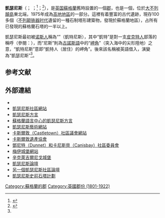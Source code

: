 {{NoteTA|G1=UK}}
{{Infobox settlement
| name                            = 凱瑟尼斯
| native_name                     = Caithness
| native_name_lang                = en
| settlement_type                 = [[郡_(蘇格蘭)|歷史上的郡]]
| image_skyline                   = 
| image_alt                       = 
| image_caption                   = 
| image_flag                      = Flag of Caithness.svg
| flag_size                       = 150px
| flag_link                       = 凱瑟尼斯旗
| flag_alt                        = 
| image_seal                      = 
| seal_alt                        = 
| image_shield                    = 
| shield_alt                      = 
| nickname                        = 
| motto                           = 
| image_map                       = Caithness-Scotland.svg
| map_alt                         = 凱瑟尼斯在大不列顛島的位置
| map_caption                     = 凱瑟尼斯在[[大不列顛島|大不列顛島]]的位置
| pushpin_map                     = 
| pushpin_map_alt                 = 
| pushpin_map_caption             = 
| coor_pinpoint                   = 
| coordinates                     = 
| coordinates_footnotes           = 
| subdivision_type                = [[主权国家|主权国家]]
| subdivision_name                = {{flag|United Kingdom}}
| subdivision_type1               = [[英国行政区划|国家]]
| subdivision_name1               = {{flag|Scotland}}
| subdivision_type2               = {{le|議會區|Council area}}
| subdivision_name2               = [[高地_(苏格兰行政区)|高地]]
| established_title               = 
| established_date                = 
| founder                         = 
| seat_type                       = [[郡治|郡治]]
| seat                            = [[維克_(蘇格蘭)|維克]]
| government_footnotes            = 
| leader_party                    = 
| leader_title                    = 
| leader_name                     = 
| unit_pref                       = UK<!-- or US or Metric -->
| area_footnotes                  = 
| area_total_sq_mi                = 618
| area_land_sq_mi                 = 
| area_water_sq_mi                = 
| area_total_km2                  = {{convert|618|sqmi|km2|disp=number|0}}
| area_land_km2                   = 
| area_water_km2                  = 
| area_water_percent              = 
| area_note                       = 
| elevation_footnotes             = 
| elevation_m                     = 
| population_footnotes            = 
| population_total                = 
| population_as_of                = 
| population_density_km2          = auto
| population_demonym              = 
| population_note                 = 
| timezone1                       = 
| utc_offset1                     = 
| timezone1_DST                   = 
| utc_offset1_DST                 = 
| postal_code_type                = {{le|查普曼代码|Chapman code}}
| postal_code                     = CAI
| area_code_type                  = 
| area_code                       = 
| iso_code                        = 
| website                         = <!-- {{URL|example.com}} -->
| footnotes                       = 
| official_name                   = 
}}

'''凱瑟尼斯'''（{{lang-en|Caithness}}；{{lang-gd|Gallaibh}} {{IPA-gd|ˈkal̪ˠɪv|}}；{{lang-sco|Caitnes}}<ref>{{cite web |title=Index: C |url=http://www.british-history.ac.uk/letters-papers-hen8/vol18/no2/pp418-438 |website=''{{le|英国历史在线|British History Online|British History Online}}'' |publisher=Institute of Historical Research and the History of Parliament Trust |archive-date=2017-08-03 |archive-url=https://web.archive.org/web/20170803085506/http://www.british-history.ac.uk/letters-papers-hen8/vol18/no2/pp418-438 |url-status=live}}</ref>；{{lang-non|Katanes|italic=no}}<ref name="snh">{{cite web |author=MacIlleathain, Ruairidh |title=Gaelic and Norse in the Landscape: Placenames in Caithness and Sutherland |publisher={{le|NatureScot|NatureScot|Scottish National Heritage}} |pages=7–8 |url= https://web.archive.org/web/20110921192834/http://www.snh.org.uk/pdfs/publications/gaelic/gaelicnorseinthelandscape.pdf |archive-date=2011-09-21}}</ref>），是[[英国|英国]][[蘇格蘭|蘇格蘭]]舊時設置的一個[[郡_(蘇格蘭)|郡]]，也是一個{{le|蘇格蘭的郡尉轄區|Lieutenancy areas of Scotland|郡尉轄區}}，位於[[大不列顛島|大不列顛島]]東北端，1975年成為[[高地_(苏格兰行政区)|高地地區]]的一部分。這裡有着豐富的古代遺跡，現存100多個{{le|蘇格蘭石塔|broch}}（[[不列颠铁器时代|不列颠铁器时代]]遺留的一種石制塔形建築物，發現於蘇格蘭地區），占所有已發現的蘇格蘭石塔的一半以上。

凱瑟尼斯最初被[[诺斯人|诺斯人]]稱為“{{lang|non|Katanes}}”（凱特尼斯），其中“凱特”是對一支[[皮克特人|皮克特人]]部落的稱呼（參閱：{{le|凱特王國|Kingdom of Cat}}），而“尼斯”則為[[古諾斯語|古諾斯語]]中的“[[岬角|岬角]]”（突入海中的尖形陸地）之意，“凱特尼斯”意即“凱特人（居住）的岬角”。後來該名稱被英語借入，演變為“凱瑟尼斯”<ref name="snh"/>。

==参考文献==
{{Reflist|30em}}

==外部連結==
{{Wikisource1911Enc|Caithness|凱瑟尼斯}}
* {{Commons category-inline|Caithness}}
* [http://www.caithness.org 凱瑟尼斯社區網站]{{Wayback|url=http://www.caithness.org/ |date=20200924220119 }}
* [http://www.scots-online.org/grammar/nnscots.htm 凱瑟尼斯方言]{{Wayback|url=http://www.scots-online.org/grammar/nnscots.htm |date=20150504150258 }}
* [http://www.scotslanguage.com/books/view/8/796 蘇格蘭語言中心的凱瑟尼斯方言]{{Wayback|url=http://www.scotslanguage.com/books/view/8/796 |date=20150503101956 }}
* [http://www.caithnessarts.org.uk/ 凱瑟尼斯藝術網站]{{Wayback|url=http://www.caithnessarts.org.uk/ |date=20151012035214 }}
* [http://www.castletown.info/ 卡斯爾敦（Castletown）社區議會網站]{{Wayback|url=http://www.castletown.info/ |date=20150801072354 }}
* [http://www.castletownheritage.co.uk/ 卡斯爾敦遺產協會]{{Wayback|url=http://www.castletownheritage.co.uk/ |date=20150720140506 }}
* [http://www.dunnetandcanisbaycc.org/ 鄧尼特（Dunnet）和卡尼斯貝（Canisbay）社區委員會]{{Wayback|url=http://www.dunnetandcanisbaycc.org/ |date=20151019052219 }}
* [https://web.archive.org/web/20071107105916/http://www.castleofmey.org.uk/ 梅伊城堡網站]
* [https://web.archive.org/web/20150801071352/http://castlesinclairgirnigoe.org/ 辛克萊吉爾尼戈城堡]
* [http://forum.caithness.org 凱瑟尼斯論壇]{{Wayback|url=http://forum.caithness.org/ |date=20200816225317 }}
* [https://www.tapatalk.com/groups/caithnessnotorg/ 另一個凱瑟尼斯社區論壇] {{Wayback|url=https://www.tapatalk.com/groups/caithnessnotorg/ |date=20210208073415 }}
* [http://www.thebrochproject.co.uk/ 凱瑟尼斯史前石塔計劃] {{Wayback|url=http://www.thebrochproject.co.uk/ |date=20210130221113 }}

{{Authority control}}

{{Coord|58|25|N|3|30|W|display=title|region:GB_type:adm2nd_source:GNS-enwiki}}

[[Category:蘇格蘭的郡|Category:蘇格蘭的郡]]
[[Category:英國郡份_(1801-1922)|Category:英國郡份 (1801-1922)]]